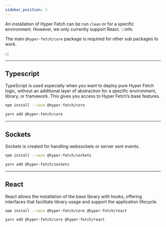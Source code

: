 ```yaml
---
sidebar_position: 3
---
```



An installation of Hyper Fetch can be run `clean` or for a specific environment. However, we only currently support
React. :::info

The main `@hyper-fetch/core` package is required for other sub packages to work.

:::

---

## Typescript

TypeScript is used especially when you want to deploy pure Hyper Fetch logic, without an additional layer of abstraction
for a specific environment, library, or framework. This gives you access to Hyper Fetch’s base features.

<Tabs>
  <TabItem value="Npm" label="Npm" default>

```bash npm2yarn
npm install --save @hyper-fetch/core
```

  </TabItem>
  <TabItem value="Yarn" label="Yarn">

```bash npm2yarn
yarn add @hyper-fetch/core
```

  </TabItem>
</Tabs>

---

## Sockets

Sockets is created for handling websockets or server sent events.

<Tabs>
  <TabItem value="Npm" label="Npm" default>

```bash npm2yarn
npm install --save @hyper-fetch/sockets
```

  </TabItem>
  <TabItem value="Yarn" label="Yarn">

```bash npm2yarn
yarn add @hyper-fetch/sockets
```

  </TabItem>
</Tabs>

---

## React

React allows the installation of the base library with hooks, offering interfaces that facilitate library usage and
support the application lifecycle.

<Tabs>
  <TabItem value="Npm" label="Npm" default>

```bash npm2yarn
npm install --save @hyper-fetch/core @hyper-fetch/react
```

  </TabItem>
  <TabItem value="Yarn" label="Yarn">

```bash npm2yarn
yarn add @hyper-fetch/core @hyper-fetch/react
```

  </TabItem>
</Tabs>
